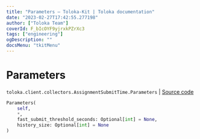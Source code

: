 ```yaml
---
title: "Parameters — Toloka-Kit | Toloka documentation"
date: "2023-02-27T17:42:55.277198"
author: ["Toloka Team"]
coverId: F_bIcOYF9yjrxkPZrXc3
tags: ["engineering"]
ogDescription: ""
docsMenu: "tkitMenu"
---
```


# Parameters
`toloka.client.collectors.AssignmentSubmitTime.Parameters` | [Source code](https://github.com/Toloka/toloka-kit/blob/v1.1.4/src/client/collectors.py#L244)

```python
Parameters(
    self,
    *,
    fast_submit_threshold_seconds: Optional[int] = None,
    history_size: Optional[int] = None
)
```